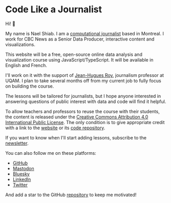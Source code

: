 # Code Like a Journalist

Hi! 👋

My name is Nael Shiab. I am a [computational journalist](https://www.naelshiab.com/) based in Montreal. I work for CBC News as a Senior Data Producer, interactive content and visualizations.

This website will be a free, open-source online data analysis and visualization course using JavaScript/TypeScript. It will be available in English and French.

I'll work on it with the support of [Jean-Hugues Roy](https://github.com/jhroy), journalism professor at UQAM. I plan to take several months off from my current job to fully focus on building the course.

The lessons will be tailored for journalists, but I hope anyone interested in answering questions of public interest with data and code will find it helpful.

To allow teachers and professors to reuse the course with their students, the content is released under the [Creative Commons Attribution 4.0 International Public License](https://creativecommons.org/licenses/by/4.0/?ref=chooser-v1). The only condition is to give appropriate credit with a link to the [website](https://www.code-like-a-journalist.com/) or its [code repository](https://github.com/nshiab/code-like-a-journalist).

If you want to know when I'll start adding lessons, subscribe to the [newsletter](https://mailchi.mp/0db676437a2f/code-like-a-journalist).

You can also follow me on these platforms:

- [GitHub](https://github.com/nshiab)
- [Mastodon](https://vis.social/@naelshiab)
- [Bluesky](https://bsky.app/profile/naelshiab.bsky.social)
- [LinkedIn](https://www.linkedin.com/mynetwork/)
- [Twitter](https://twitter.com/NaelShiab)

And add a star to the GitHub [repository](https://github.com/nshiab/code-like-a-journalist) to keep me motivated!
